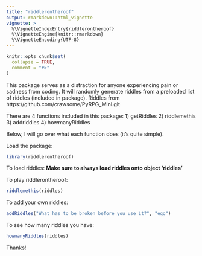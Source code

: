 ```yaml
---
title: "riddlerontheroof"
output: rmarkdown::html_vignette
vignette: >
  %\VignetteIndexEntry{riddlerontheroof}
  %\VignetteEngine{knitr::rmarkdown}
  %\VignetteEncoding{UTF-8}
---
```


```r
knitr::opts_chunk$set(
  collapse = TRUE,
  comment = "#>"
)
```

This package serves as a distraction for anyone experiencing pain or sadness from coding.
It will randomly generate riddles from a preloaded list of riddles (included in package).
Riddles from https://github.com/crawsome/PyRPG_Mini.git

There are 4 functions included in this package:
1) getRiddles
2) riddlemethis
3) addriddles
4) howmanyRiddles

Below, I will go over what each function does (it's quite simple).

Load the package:
```r
library(riddlerontheroof)
```

To load riddles:
**Make sure to always load riddles onto object 'riddles'**

To play riddlerontheroof:
```r
riddlemethis(riddles)
```

To add your own riddles:
```r
addRiddles("What has to be broken before you use it?", "egg")
```

To see how many riddles you have:
```r
howmanyRiddles(riddles)
```

Thanks!